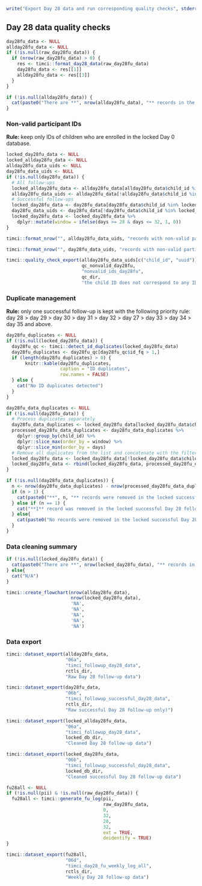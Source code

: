 ```r
write("Export Day 28 data and run corresponding quality checks", stderr())
```

\newpage

## Day 28 data quality checks

```r
day28fu_data <- NULL
allday28fu_data <- NULL
if (!is.null(raw_day28fu_data)) {
  if (nrow(raw_day28fu_data) > 0) {
    res <- timci::format_day28_data(raw_day28fu_data)
    day28fu_data <- res[[1]]
    allday28fu_data <- res[[3]]
  }
}
```

```r
if (!is.null(allday28fu_data)) {
  cat(paste0("There are **", nrow(allday28fu_data), "** records in the raw Day 28 follow-up database, among which **", nrow(day28fu_data), "** records documenting successful follow-ups."))
}
```

### Non-valid participant IDs

**Rule:** keep only IDs of children who are enrolled in the locked Day 0 database.

```r
locked_day28fu_data <- NULL
locked_allday28fu_data <- NULL
allday28fu_data_uids <- NULL
day28fu_data_uids <- NULL
if (!is.null(day28fu_data)) {
  # All follow-ups
  locked_allday28fu_data <- allday28fu_data[allday28fu_data$child_id %in% locked_day0_data$child_id, ]
  allday28fu_data_uids <- allday28fu_data[!allday28fu_data$child_id %in% locked_day0_data$child_id, ]
  # Successful follow-ups
  locked_day28fu_data <- day28fu_data[day28fu_data$child_id %in% locked_day0_data$child_id, ]
  day28fu_data_uids <- day28fu_data[!day28fu_data$child_id %in% locked_day0_data$child_id, ]
  locked_day28fu_data <- locked_day28fu_data %>% 
    dplyr::mutate(window = ifelse(days >= 28 & days <= 32, 1, 0))
}
```

```r
timci::format_nrow("", allday28fu_data_uids, "records with non-valid participant IDs were detected and removed in the locked Day 28 follow-up database.")
```

```r
timci::format_nrow("", day28fu_data_uids, "records with non-valid participant IDs were detected and removed in the locked successful Day 28 follow-up database.")
```

```r
timci::quality_check_export(allday28fu_data_uids[c("child_id", "uuid")],
                            qc_nonvalid_day28fu,
                            "nonvalid_ids_day28fu",
                            qc_dir,
                            "the child ID does not correspond to any ID found the locked Day 0 database")
```

### Duplicate management

**Rule:** only one successful follow-up is kept with the following priority rule: day 28 > day 29 > day 30 > day 31 > day 32 > day 27 > day 33 > day 34 > day 35 and above.

```r
day28fu_duplicates <- NULL
if (!is.null(locked_day28fu_data)) {
  day28fu_qc <- timci::detect_id_duplicates(locked_day28fu_data)
  day28fu_duplicates <- day28fu_qc[day28fu_qc$id_fq > 1,]
  if (length(day28fu_duplicates) > 0) { 
       knitr::kable(day28fu_duplicates,
                    caption = "ID duplicates",
                    row.names = FALSE)
  } else {
    cat("No ID duplicates detected")
  }
}
```

```r
day28fu_data_duplicates <- NULL
if (!is.null(day28fu_data)) {
  # Process duplicates separately
  day28fu_data_duplicates <- locked_day28fu_data[locked_day28fu_data$child_id %in% day28fu_duplicates$child_id, ]
  processed_day28fu_data_duplicates <- day28fu_data_duplicates %>%
    dplyr::group_by(child_id) %>%
    dplyr::slice_max(order_by = window) %>%
    dplyr::slice_min(order_by = days)
  # Remove all duplicates from the list and concatenate with the filtered list
  locked_day28fu_data <- locked_day28fu_data[!locked_day28fu_data$child_id %in% day28fu_duplicates$child_id, ]
  locked_day28fu_data <- rbind(locked_day28fu_data, processed_day28fu_data_duplicates)
}
```

```r
if (!is.null(day28fu_data_duplicates)) {
  n <- nrow(day28fu_data_duplicates) - nrow(processed_day28fu_data_duplicates)
  if (n > 1) {
    cat(paste0("**", n, "** records were removed in the locked successful Day 28 follow-up database (records duplicated on the same day may be kept - we need to define a rule for this)."))
  } else if (n == 1) {
    cat("**1** record was removed in the locked successful Day 28 follow-up database (records duplicated on the same day may be kept - we need to define a rule for this).")
  } else{
    cat(paste0("No records were removed in the locked successful Day 28 follow-up database."))
  }
}
```

### Data cleaning summary

```r
if (!is.null(locked_day28fu_data)) {
  cat(paste0("There are **", nrow(locked_day28fu_data), "** records in the locked Day 28 follow-up database."))
} else{
  cat("N/A")
}
```

```r
timci::create_flowchart(nrow(allday28fu_data),
                        nrow(locked_day28fu_data),
                        'NA',
                        'NA',
                        'NA',
                        'NA',
                        'NA')
```

### Data export

```r
timci::dataset_export(allday28fu_data,
                      "06a",
                      "timci_followup_day28_data",
                      rctls_dir,
                      "Raw Day 28 follow-up data")
```

```r
timci::dataset_export(day28fu_data,
                      "06b",
                      "timci_followup_successful_day28_data",
                      rctls_dir,
                      "Raw successful Day 28 follow-up only)")
```

```r
timci::dataset_export(locked_allday28fu_data,
                      "06a",
                      "timci_followup_day28_data",
                      locked_db_dir,
                      "Cleaned Day 28 follow-up data")
```

```r
timci::dataset_export(locked_day28fu_data,
                      "06b",
                      "timci_followup_successful_day28_data",
                      locked_db_dir,
                      "Cleaned successful Day 28 follow-up data")
```

```r
fu28all <- NULL
if (!is.null(pii) & !is.null(raw_day28fu_data)) {
  fu28all <- timci::generate_fu_log(pii,
                                    raw_day28fu_data,
                                    0,
                                    32,
                                    28,
                                    32,
                                    ext = TRUE,
                                    deidentify = TRUE)
}
```

```r
timci::dataset_export(fu28all,
                      "06d",
                      "timci_day28_fu_weekly_log_all",
                      rctls_dir,
                      "Weekly Day 28 follow-up data")
```
